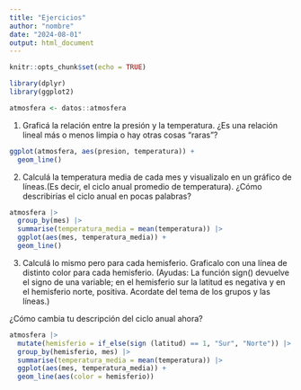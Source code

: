 ```yaml
---
title: "Ejercicios"
author: "nombre"
date: "2024-08-01"
output: html_document
---
```


```r
knitr::opts_chunk$set(echo = TRUE)

library(dplyr)
library(ggplot2)
```

```r
atmosfera <- datos::atmosfera
```

1.  Graficá la relación entre la presión y la temperatura. ¿Es una relación lineal más o menos limpia o hay otras cosas “raras”?

```r
ggplot(atmosfera, aes(presion, temperatura)) + 
  geom_line()
```

2.  Calculá la temperatura media de cada mes y visualizalo en un gráfico de líneas.(Es decir, el ciclo anual promedio de temperatura). ¿Cómo describirías el ciclo anual en pocas palabras?

```r
atmosfera |> 
  group_by(mes) |> 
  summarise(temperatura_media = mean(temperatura)) |> 
  ggplot(aes(mes, temperatura_media)) +
  geom_line()
```

3.  Calculá lo mismo pero para cada hemisferio. Graficalo con una línea de distinto color para cada hemisferio. (Ayudas: La función sign() devuelve el signo de una variable; en el hemisferio sur la latitud es negativa y en el hemisferio norte, positiva. Acordate del tema de los grupos y las líneas.)

¿Cómo cambia tu descripción del ciclo anual ahora?

```r
atmosfera |> 
  mutate(hemisferio = if_else(sign (latitud) == 1, "Sur", "Norte")) |> 
  group_by(hemisferio, mes) |> 
  summarise(temperatura_media = mean(temperatura)) |> 
  ggplot(aes(mes, temperatura_media)) +
  geom_line(aes(color = hemisferio))
```
